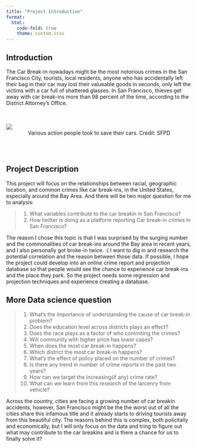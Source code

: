 ```yaml
---
title: "Project Introduction"
format:
  html:
    code-fold: true
    theme: custom.scss
---
```


## Introduction

The Car Break-in nowadays might be the most notorious crimes in the San Francisco City, tourists, local residents, anyone who has accidentally left their bag in their car may lost their valueable goods in seconds, only left the victims with a car full of shattered glasses. In San Francisco, thieves get away with car break-ins more than 98 percent of the time, according to the District Attorney's Office.

<br></br>
![](break.png)
<center>Various action people took to save their cars. Credit: SFPD</center>
<br></br>

## Project Description

This project will focus on the relationships between racial, geographic location, and common crimes like car break-ins, in the United States, especially around the Bay Area. And there will be two major question for me to analysis:

>1. What variables contribute to the car breakin in San Francisco? 
>2. How twitter is doing as a platform reporting Car break-in crimes in San Francisco? 

The reason I chose this topic is that I was surprised by the surging number and the commonalities of car break-ins around the Bay area in recent years, and I also personally got broke-in twice. :( I want to dig in and research the potential correlation and the reason between those data. If possible, I hope the project could develop into an online crime report and projection database so that people would see the chance to experience car break-ins and the place they park. So the project needs some regression and projection techniques and experience creating a database.

## More Data science question 

>1. What's the importance of understanding the cause of car break-in problem?
>2. Does the education level across districts plays an effect?
>3. Does the race plays as a factor of who commiting the crimes?
>4. Will community with higher price has lower cases?
>5. When does the most car break-in happens?
>6. Which district the most car break-in happens?
>7. What's the effect of policy placed on the number of crimes?
>8. Is there any trend in number of crime reports in the past two years?
>9. How can we target the increasing(if any) crime rate?
>10. What can we learn from this research of the larcenry from vehicle?

Across the country, cities are facing a growing number of car breakin accidents, however, San Francisco might be the the worst out of all the cities share this infamous title and it already starts to driving tourists away from this beautiful city. The reasons behind this is complex, both policitally and economically, but I will only focus on the data and tring to figure out what may contribute to the car breakins and is there a chance for us to finally solve it?